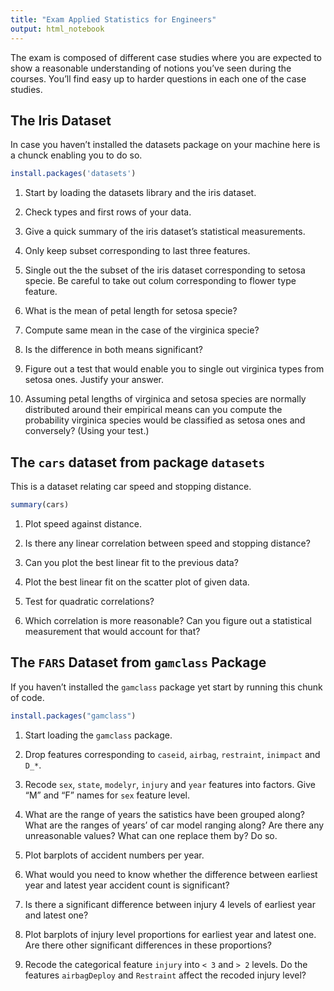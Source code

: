 ```yaml
---
title: "Exam Applied Statistics for Engineers"
output: html_notebook
---
```


The exam is composed of different case studies where you are expected to show a
reasonable understanding of notions you've seen during the courses. You'll find 
easy up to harder questions in each one of the case studies.

## The Iris Dataset 

In case you haven't installed the datasets package on your machine here is a 
chunck enabling you to do so.

```r
install.packages('datasets')
```

1. Start by loading the datasets library and the iris dataset.

2. Check types and first rows of your data.

3. Give a quick summary of the iris dataset's statistical measurements.

4. Only keep subset corresponding to last three features.

5. Single out the the subset of the iris dataset corresponding to setosa specie.
   Be careful to take out colum corresponding to flower type feature.

6. What is the mean of petal length for setosa specie?

7. Compute same mean in the case of the virginica specie?

8. Is the difference in both means significant?

9. Figure out a test that would enable you to single out virginica types from 
   setosa ones. Justify your answer.

10. Assuming petal lengths of virginica and setosa species are normally 
    distributed around their empirical means can you compute the probability
    virginica species would be classified as setosa ones and conversely? 
    (Using your test.)

## The `cars` dataset from package `datasets`

This is a dataset relating car speed and stopping distance.

```r
summary(cars)
```

1. Plot speed against distance.

2. Is there any linear correlation between speed and stopping distance?

3. Can you plot the best linear fit to the previous data?

4. Plot the best linear fit on the scatter plot of given data.

5. Test for quadratic correlations? 

6. Which correlation is more reasonable? Can you figure out a statistical 
   measurement that would account for that?


## The `FARS` Dataset from `gamclass` Package

If you haven't installed the `gamclass` package yet start by running this chunk
of code.

```r
install.packages("gamclass")
```

1. Start loading the `gamclass` package.

2. Drop features corresponding to `caseid`, `airbag`, `restraint`, `inimpact`
   and `D_*`.

3. Recode `sex`, `state`, `modelyr`, `injury` and `year` features into factors. 
   Give "M" and "F" names for `sex` feature level.

4. What are the range of years the satistics have been grouped along? What are 
   the ranges of years' of car model ranging along? Are there any unreasonable 
   values? What can one replace them by? Do so.

5. Plot barplots of accident numbers per year.

6. What would you need to know whether the difference between earliest year and 
   latest year accident count is significant?
   
7. Is there a significant difference between injury 4 levels of earliest year 
   and latest one?

8. Plot barplots of injury level proportions for earliest year and latest one. 
   Are there other significant differences in these proportions?
   
9. Recode the categorical feature `injury` into `< 3` and `> 2` levels. Do the 
   features `airbagDeploy` and `Restraint` affect the recoded injury level? 
